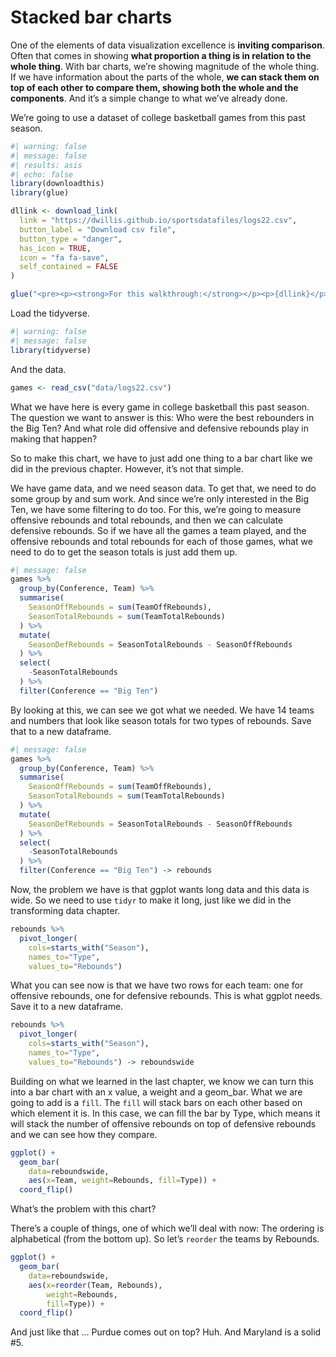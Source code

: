 # Stacked bar charts

One of the elements of data visualization excellence is **inviting comparison**. Often that comes in showing **what proportion a thing is in relation to the whole thing**. With bar charts, we're showing magnitude of the whole thing. If we have information about the parts of the whole, **we can stack them on top of each other to compare them, showing both the whole and the components**. And it's a simple change to what we've already done.

We're going to use a dataset of college basketball games from this past season.

```r
#| warning: false
#| message: false
#| results: asis
#| echo: false
library(downloadthis)
library(glue)

dllink <- download_link(
  link = "https://dwillis.github.io/sportsdatafiles/logs22.csv",
  button_label = "Download csv file",
  button_type = "danger",
  has_icon = TRUE,
  icon = "fa fa-save",
  self_contained = FALSE
)

glue("<pre><p><strong>For this walkthrough:</strong></p><p>{dllink}</p></pre>")

```

Load the tidyverse.

```r
#| warning: false
#| message: false
library(tidyverse)
```

And the data.

```r
games <- read_csv("data/logs22.csv")
```

What we have here is every game in college basketball this past season. The question we want to answer is this: Who were the best rebounders in the Big Ten? And what role did offensive and defensive rebounds play in making that happen?

So to make this chart, we have to just add one thing to a bar chart like we did in the previous chapter. However, it's not that simple.

We have game data, and we need season data. To get that, we need to do some group by and sum work. And since we're only interested in the Big Ten, we have some filtering to do too. For this, we're going to measure offensive rebounds and total rebounds, and then we can calculate defensive rebounds. So if we have all the games a team played, and the offensive rebounds and total rebounds for each of those games, what we need to do to get the season totals is just add them up.

```r
#| message: false
games %>% 
  group_by(Conference, Team) %>% 
  summarise(
    SeasonOffRebounds = sum(TeamOffRebounds),
    SeasonTotalRebounds = sum(TeamTotalRebounds)
  ) %>%
  mutate(
    SeasonDefRebounds = SeasonTotalRebounds - SeasonOffRebounds
  ) %>% 
  select(
    -SeasonTotalRebounds
  ) %>% 
  filter(Conference == "Big Ten")
```

By looking at this, we can see we got what we needed. We have 14 teams and numbers that look like season totals for two types of rebounds. Save that to a new dataframe.

```r
#| message: false
games %>% 
  group_by(Conference, Team) %>% 
  summarise(
    SeasonOffRebounds = sum(TeamOffRebounds),
    SeasonTotalRebounds = sum(TeamTotalRebounds)
  ) %>%
  mutate(
    SeasonDefRebounds = SeasonTotalRebounds - SeasonOffRebounds
  ) %>% 
  select(
    -SeasonTotalRebounds
  ) %>% 
  filter(Conference == "Big Ten") -> rebounds
```

Now, the problem we have is that ggplot wants long data and this data is wide. So we need to use `tidyr` to make it long, just like we did in the transforming data chapter.

```r
rebounds %>% 
  pivot_longer(
    cols=starts_with("Season"), 
    names_to="Type", 
    values_to="Rebounds")
```

What you can see now is that we have two rows for each team: one for offensive rebounds, one for defensive rebounds. This is what ggplot needs. Save it to a new dataframe.

```r
rebounds %>% 
  pivot_longer(
    cols=starts_with("Season"), 
    names_to="Type", 
    values_to="Rebounds") -> reboundswide
```

Building on what we learned in the last chapter, we know we can turn this into a bar chart with an x value, a weight and a geom_bar. What we are going to add is a `fill`. The `fill` will stack bars on each other based on which element it is. In this case, we can fill the bar by Type, which means it will stack the number of offensive rebounds on top of defensive rebounds and we can see how they compare.

```r
ggplot() + 
  geom_bar(
    data=reboundswide, 
    aes(x=Team, weight=Rebounds, fill=Type)) + 
  coord_flip()
```

What's the problem with this chart?

There's a couple of things, one of which we'll deal with now: The ordering is alphabetical (from the bottom up). So let's `reorder` the teams by Rebounds.

```r
ggplot() + 
  geom_bar(
    data=reboundswide, 
    aes(x=reorder(Team, Rebounds), 
        weight=Rebounds, 
        fill=Type)) + 
  coord_flip()
```

And just like that ... Purdue comes out on top? Huh. And Maryland is a solid #5. 
